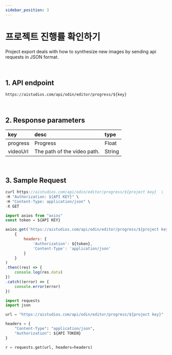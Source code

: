 ```yaml
---
sidebar_position: 3
---
```


# 프로젝트 진행률 확인하기

Project export deals with how to synthesize new images by sending api requests in JSON format.

<br/>

## 1. API endpoint

```http
https://aistudios.com/api/odin/editor/progress/${key}
```

<br/>

## 2. Response parameters

|key|desc|type|
|:---|:---|:---|
|progress|Progress|Float|
|videoUrl|The path of the video path.|String|

<br/>


## 3. Sample Request


<Tabs>
<TabItem value="curl" label="cURL">

```js
curl https://aistudios.com/api/odin/editor/progress/${project key}  \
-H "Authorization: ${API KEY}" \
-H "Content-Type: application/json" \
-X GET
```

</TabItem>
<TabItem value="js" label="Node.js">

```js
import axios from "axios" 
const token = ${API KEY}

axios.get('https://aistudios.com/api/odin/editor/progress/${project key}', 
    {
        headers: {
            'Authorization': ${token},
            'Content-Type': 'application/json'
        }
    }
)
.then((res) => {
    console.log(res.data)
})
.catch((error) => {
    console.error(error)
})
```

</TabItem>
<TabItem value="py" label="Python">

```py
import requests
import json

url = "https://aistudios.com/api/odin/editor/progress/${project key}"

headers = {
    "Content-Type": "application/json",
    "Authorization": ${API TOKEN}
}

r = requests.get(url, headers=headers)
```

</TabItem>
</Tabs>
